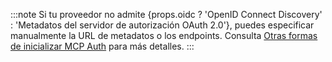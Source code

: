 :::note
Si tu proveedor no admite {props.oidc ? 'OpenID Connect Discovery' : 'Metadatos del servidor de autorización OAuth 2.0'}, puedes especificar manualmente la URL de metadatos o los endpoints. Consulta [Otras formas de inicializar MCP Auth](../../configure-server/mcp-auth.mdx#other-ways) para más detalles.
:::